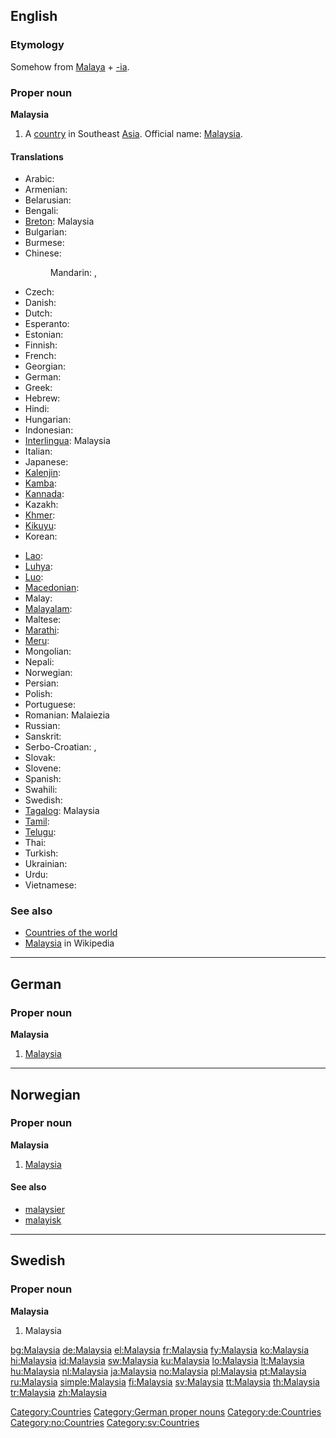 ==English==

===Etymology===
Somehow from [[Malaya]] + [[-ia]].

===Proper noun===
{{wikipedia}}
'''Malaysia'''

# A [[country]] in Southeast [[Asia]]. Official name: [[w:Malaysia|Malaysia]].

====Translations====
{{trans-top|country in Southeast Asia}}
* Arabic: {{t|ar|ماليزيا|f|tr=malayziya|sc=Arab}}
* Armenian: {{t-|hy|Մալայզիա|tr=Malayzia}}
* Belarusian: {{t|be|Малайзія|f|tr=Malájzija|sc=Cyrl}}
* Bengali: {{t|bn|মালয়েশিয়া|tr=mālaẏēśiẏā|sc=Beng}}
* [[Breton]]: Malaysia
* Bulgarian: {{t+|bg|Малайзия|f|tr=Malájzija}}
* Burmese: {{t|my|မလေးရှားနိုင်ငံ|sc=Mymr}}
* Chinese:
*: Mandarin: {{t|zh|馬來西亞|sc=Hani}},  {{t|zh|马来西亚|tr=Mǎláixīyà|sc=Hani}}
* Czech: {{t-|cs|Malajsie|f}}
* Danish: {{t-|da|Malaysia}}
* Dutch: {{t+|nl|Maleisië}}
* Esperanto: {{t-|eo|Malajzio|xs=Esperanto}}
* Estonian: {{t|et|Malaisia}}
* Finnish: {{t+|fi|Malesia}}
* French: {{t+|fr|Malaisie|f}}
* Georgian: {{t|ka|მალაიზია|tr=malaizia|sc=Geor}}
* German: {{t+|de|Malaysia}}
* Greek: {{t+|el|Μαλαισία|f|tr=Malesía}}
* Hebrew: {{t|he|מלזיה|f|tr=Malezia|sc=Hebr}}
* Hindi: {{t|hi|मलेशिया|tr=malēśiyā|sc=Deva}}
* Hungarian: {{t+|hu|Malajzia}}
* Indonesian: {{t+|id|Malaysia|xs=Indonesian}}
* [[Interlingua]]: Malaysia
* Italian: {{t-|it|Malesia}}
* Japanese: {{t+|ja|マレーシア|tr=Marēshia}}
* [[Kalenjin]]: {{tø|kln|Malesia}}
* [[Kamba]]: {{tø|kam|Malesia}}
* [[Kannada]]: {{t|kn|ಮಲೇಶಿಯ|sc=Knda}}
* Kazakh: {{t|kk|Малайзия|tr=Malájzija|sc=Cyrl}}
* [[Khmer]]: {{t|km|ម៉ាឡេស៊ី|tr=Maleizi|sc=Khmr}}
* [[Kikuyu]]: {{tø|ki|Malesia}}
* Korean: {{t|ko|말레이시아|tr=Malleisia|sc=Kore}}
{{trans-mid}}
* [[Lao]]: {{t|lo|ມາເລເຊັຽ|tr=maaleesia|sc=Laoo|xs=Lao}}
* [[Luhya]]: {{tø|luy|Malesia}}
* [[Luo]]: {{tø|luo|Malesia}}
* [[Macedonian]]: {{t-|mk|Малезија|f|tr=Malézija}}
* Malay: {{t-|ms|Malaysia|xs=Malay}}
* [[Malayalam]]: {{t|ml|മലേഷ്യ|sc=Mlym}}
* Maltese: {{t|mt|Malasja|alt=il-Malasja}}
* [[Marathi]]: {{t|mr|मलेशिया|tr=malēśiyā|sc=Deva}}
* [[Meru]]: {{tø|mer|Malesia}}
* Mongolian: {{t|mn|Малайз|tr=Malájz|sc=Cyrl}}
* Nepali: {{t|ne|मलेशिया|tr=malēśiyā|sc=Deva}}
* Norwegian: {{t+|no|Malaysia}}
* Persian: {{t|fa|مالزی|tr=Malezi|sc=fa-Arab}}
* Polish: {{t+|pl|Malezja}}
* Portuguese: {{t+|pt|Malásia}}
* Romanian: Malaiezia {{f}}
* Russian: {{t-|ru|Малайзия|f|tr=Malájzija}}
* Sanskrit: {{t|sa|मलयेशिया|sc=Deva}}
* Serbo-Croatian: {{t|sh|Малезија|f}},  {{t|sh|Malezija|f}}
* Slovak: {{t|sk|Malajzia|f}}
* Slovene: {{t+|sl|Malezija|f}}
* Spanish: {{t+|es|Malasia|f}}
* Swahili: {{t+|sw|Malesia|xs=Swahili}}
* Swedish: {{t+|sv|Malaysia}}
* [[Tagalog]]: Malaysia
* [[Tamil]]: {{t|ta|மலேசியா|tr=malēciyā|sc=Taml}}
* [[Telugu]]: {{t|te|మలేషియా|sc=Telu}}
* Thai: {{t|th|มาเลเซีย|tr=maalaysia}}
* Turkish: {{t+|tr|Malezya}}
* Ukrainian: {{t|uk|Малайзія|f|tr=Malájzija|sc=Cyrl}}
* Urdu: {{t|ur|ملائشیا|sc=ur-Arab}}
* Vietnamese: {{t|vi|Malaysia}}
{{trans-bottom}}

===See also===
* [[Appendix:Countries of the world|Countries of the world]]
* [[w:Malaysia|Malaysia]] in Wikipedia

[[Category:Countries]]

----

==German==

===Proper noun===
'''Malaysia''' {{n}}

# [[#English|Malaysia]]

[[Category:German proper nouns]]
[[Category:de:Countries]]

----

==Norwegian==

===Proper noun===
'''Malaysia'''

# [[#English|Malaysia]]

====See also====
* [[malaysier]]
* [[malayisk]]

[[Category:no:Countries]]

----

==Swedish==

===Proper noun===
'''Malaysia'''

# Malaysia

[[Category:sv:Countries]]

[[bg:Malaysia]]
[[de:Malaysia]]
[[el:Malaysia]]
[[fr:Malaysia]]
[[fy:Malaysia]]
[[ko:Malaysia]]
[[hi:Malaysia]]
[[id:Malaysia]]
[[sw:Malaysia]]
[[ku:Malaysia]]
[[lo:Malaysia]]
[[lt:Malaysia]]
[[hu:Malaysia]]
[[nl:Malaysia]]
[[ja:Malaysia]]
[[no:Malaysia]]
[[pl:Malaysia]]
[[pt:Malaysia]]
[[ru:Malaysia]]
[[simple:Malaysia]]
[[fi:Malaysia]]
[[sv:Malaysia]]
[[tt:Malaysia]]
[[th:Malaysia]]
[[tr:Malaysia]]
[[zh:Malaysia]]